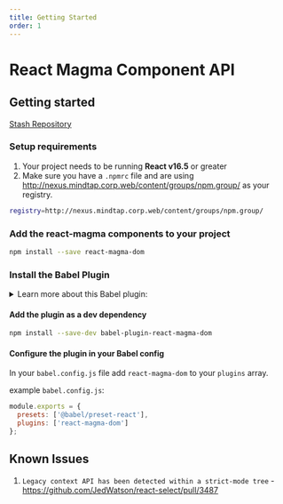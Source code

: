 ```yaml
---
title: Getting Started
order: 1
---
```


# React Magma Component API

## Getting started

[Stash Repository](http://stash.corp.web:7990/projects/FRONT/repos/react-magma/browse)

### Setup requirements

1. Your project needs to be running **React v16.5** or greater
2. Make sure you have a `.npmrc` file and are using http://nexus.mindtap.corp.web/content/groups/npm.group/ as your registry.

```sh
registry=http://nexus.mindtap.corp.web/content/groups/npm.group/
```

### Add the react-magma components to your project

```sh
npm install --save react-magma-dom
```

### Install the Babel Plugin

<details>
  <summary>
  Learn more about this Babel plugin:
  </summary>

This custom Babel plugin will help with optimization. This plugin will go through all of your `react-magma-dom` imports and get rid of any unnecessary imports. This will allow webpack to only put the necessary dependencies in your projects final build.

</details>

#### Add the plugin as a dev dependency

```sh
npm install --save-dev babel-plugin-react-magma-dom
```

#### Configure the plugin in your Babel config

In your `babel.config.js` file add `react-magma-dom` to your `plugins` array.

example `babel.config.js`:

```js
module.exports = {
  presets: ['@babel/preset-react'],
  plugins: ['react-magma-dom']
};
```

## Known Issues

1. `Legacy context API has been detected within a strict-mode tree` - https://github.com/JedWatson/react-select/pull/3487
